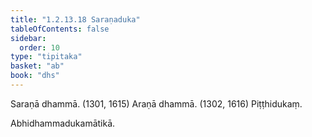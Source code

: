 ```yaml
---
title: "1.2.13.18 Saraṇaduka"
tableOfContents: false
sidebar:
  order: 10
type: "tipitaka"
basket: "ab"
book: "dhs"
---
```



<DynamicBreadcrumb />

<Division number="122" book="dhs" bookNo="29" page="15">

<Paragraph number="279" book="dhs">
Saraṇā dhammā. (<Emphasis>1301, 1615</Emphasis>)
</Paragraph>

<Paragraph number="280" book="dhs">
Araṇā dhammā. (<Emphasis>1302, 1616</Emphasis>)

</Paragraph>
</Division>

<Paragraph number="281" type="center" book="dhs">
Piṭṭhidukaṃ.

  
Abhidhammadukamātikā.
</Paragraph>